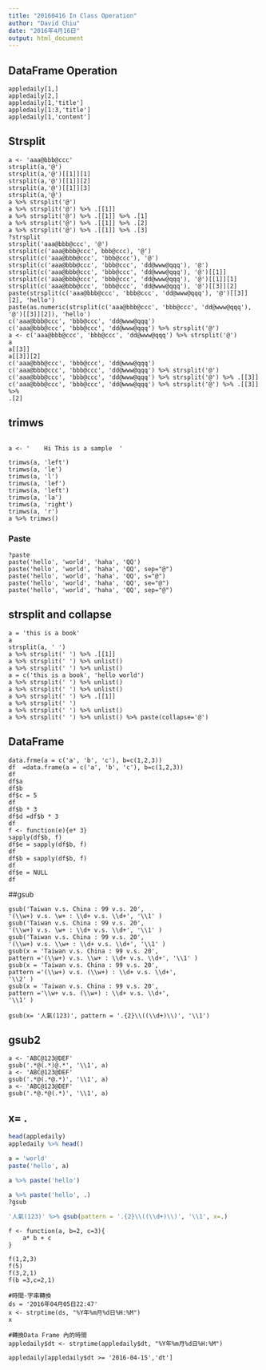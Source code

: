 ```yaml
---
title: "20160416 In Class Operation"
author: "David Chiu"
date: "2016年4月16日"
output: html_document
---
```


## DataFrame Operation
```
appledaily[1,]
appledaily[2,]
appledaily[1,'title']
appledaily[1:3,'title']
appledaily[1,'content']
```

## Strsplit
```
a <- 'aaa@bbb@ccc'
strsplit(a,'@')
strsplit(a,'@')[[1]][1]
strsplit(a,'@')[[1]][2]
strsplit(a,'@')[[1]][3]
strsplit(a,'@')
a %>% strsplit('@')
a %>% strsplit('@') %>% .[[1]]
a %>% strsplit('@') %>% .[[1]] %>% .[1]
a %>% strsplit('@') %>% .[[1]] %>% .[2]
a %>% strsplit('@') %>% .[[1]] %>% .[3]
?strsplit
strsplit('aaa@bbb@ccc', '@')
strsplit(c('aaa@bbb@ccc', bbb@ccc), '@')
strsplit(c('aaa@bbb@ccc', 'bbb@ccc'), '@')
strsplit(c('aaa@bbb@ccc', 'bbb@ccc', 'dd@www@qqq'), '@')
strsplit(c('aaa@bbb@ccc', 'bbb@ccc', 'dd@www@qqq'), '@')[[1]]
strsplit(c('aaa@bbb@ccc', 'bbb@ccc', 'dd@www@qqq'), '@')[[1]][1]
strsplit(c('aaa@bbb@ccc', 'bbb@ccc', 'dd@www@qqq'), '@')[[3]][2]
paste(strsplit(c('aaa@bbb@ccc', 'bbb@ccc', 'dd@www@qqq'), '@')[[3]][2], 'hello')
paste(as.numeric(strsplit(c('aaa@bbb@ccc', 'bbb@ccc', 'dd@www@qqq'), '@')[[3]][2]), 'hello')
c('aaa@bbb@ccc', 'bbb@ccc', 'dd@www@qqq')
c('aaa@bbb@ccc', 'bbb@ccc', 'dd@www@qqq') %>% strsplit('@')
a <- c('aaa@bbb@ccc', 'bbb@ccc', 'dd@www@qqq') %>% strsplit('@')
a
a[[3]]
a[[3]][2]
c('aaa@bbb@ccc', 'bbb@ccc', 'dd@www@qqq')
c('aaa@bbb@ccc', 'bbb@ccc', 'dd@www@qqq') %>% strsplit('@')
c('aaa@bbb@ccc', 'bbb@ccc', 'dd@www@qqq') %>% strsplit('@') %>% .[[3]]
c('aaa@bbb@ccc', 'bbb@ccc', 'dd@www@qqq') %>% strsplit('@') %>% .[[3]] %>%
.[2]
```

## trimws
```

a <- '    Hi This is a sample  '

trimws(a, 'left')
trimws(a, 'le')
trimws(a, 'l')
trimws(a, 'lef')
trimws(a, 'left')
trimws(a, 'la')
trimws(a, 'right')
trimws(a, 'r')
a %>% trimws()
```
### Paste
```
?paste
paste('hello', 'world', 'haha', 'QQ')
paste('hello', 'world', 'haha', 'QQ', sep="@")
paste('hello', 'world', 'haha', 'QQ', s="@")
paste('hello', 'world', 'haha', 'QQ', se="@")
paste('hello', 'world', 'haha', 'QQ', sep="@")
```

## strsplit and collapse
```
a = 'this is a book'
a
strsplit(a, ' ')
a %>% strsplit(' ') %>% .[[1]]
a %>% strsplit(' ') %>% unlist()
a %>% strsplit(' ') %>% unlist()
a = c('this is a book', 'hello world')
a %>% strsplit(' ') %>% unlist()
a %>% strsplit(' ') %>% unlist()
a %>% strsplit(' ') %>% .[[1]]
a %>% strsplit(' ')
a %>% strsplit(' ') %>% unlist()
a %>% strsplit(' ') %>% unlist() %>% paste(collapse='@')
```
## DataFrame
```
data.frme(a = c('a', 'b', 'c'), b=c(1,2,3))
df  =data.frame(a = c('a', 'b', 'c'), b=c(1,2,3))
df
df$a
df$b
df$c = 5
df
df$b * 3
df$d =df$b * 3
df
f <- function(e){e* 3}
sapply(df$b, f)
df$e = sapply(df$b, f)
df
df$b = sapply(df$b, f)
df
df$e = NULL
df
```

##gsub
```
gsub('Taiwan v.s. China : 99 v.s. 20',
'(\\w+) v.s. \w+ : \\d+ v.s. \\d+', '\\1' )
gsub('Taiwan v.s. China : 99 v.s. 20',
'(\\w+) v.s. \w+ : \\d+ v.s. \\d+', '\\1' )
gsub('Taiwan v.s. China : 99 v.s. 20',
'(\\w+) v.s. \\w+ : \\d+ v.s. \\d+', '\\1' )
gsub(x = 'Taiwan v.s. China : 99 v.s. 20',
pattern ='(\\w+) v.s. \\w+ : \\d+ v.s. \\d+', '\\1' )
gsub(x = 'Taiwan v.s. China : 99 v.s. 20',
pattern ='(\\w+) v.s. (\\w+) : \\d+ v.s. \\d+',
'\\2' )
gsub(x = 'Taiwan v.s. China : 99 v.s. 20',
pattern ='\\w+ v.s. (\\w+) : \\d+ v.s. \\d+',
'\\1' )

gsub(x= '人氣(123)', pattern = '.{2}\\((\\d+)\\)', '\\1')
```

## gsub2
```
a <- 'ABC@123@DEF'
gsub('.*@(.*)@.*', '\\1', a)
a <- 'ABC@123@DEF'
gsub('.*@(.*@.*)', '\\1', a)
a <- 'ABC@123@DEF'
gsub('.*@.*@(.*)', '\\1', a)

```
## x= .
```r
head(appledaily)
appledaily %>% head()

a = 'world'
paste('hello', a)

a %>% paste('hello')

a %>% paste('hello', .)
?gsub

'人氣(123)' %>% gsub(pattern = '.{2}\\((\\d+)\\)', '\\1', x=.)
```


```
f <- function(a, b=2, c=3){
    a* b + c
}

f(1,2,3)
f(5)
f(3,2,1)
f(b =3,c=2,1)
```


```
#時間-字串轉換
ds = '2016年04月05日22:47'
x <- strptime(ds, "%Y年%m月%d日%H:%M")
x

#轉換Data Frame 內的時間
appledaily$dt <- strptime(appledaily$dt, "%Y年%m月%d日%H:%M")

appledaily[appledaily$dt >= '2016-04-15','dt']
```
